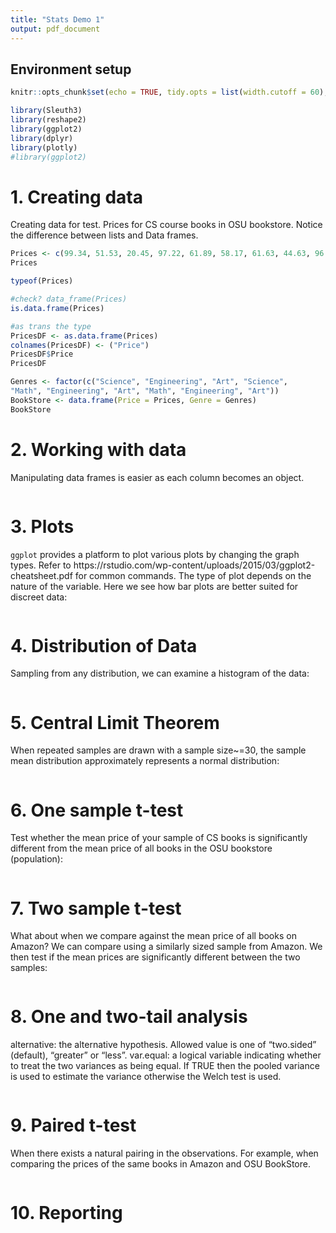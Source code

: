 ```yaml
---
title: "Stats Demo 1"
output: pdf_document
---
```


## Environment setup
```r
knitr::opts_chunk$set(echo = TRUE, tidy.opts = list(width.cutoff = 60), tidy = TRUE)

library(Sleuth3)
library(reshape2)
library(ggplot2)
library(dplyr)
library(plotly)
#library(ggplot2)
```

# 1. Creating data
Creating data for test. Prices for CS course books in OSU bookstore.
Notice the difference between lists and Data frames.
```r
Prices <- c(99.34, 51.53, 20.45, 97.22, 61.89, 58.17, 61.63, 44.63, 96.69, 48.88)
Prices

typeof(Prices)

#check? data_frame(Prices)
is.data.frame(Prices)

#as trans the type
PricesDF <- as.data.frame(Prices)
colnames(PricesDF) <- ("Price")
PricesDF$Price
PricesDF

Genres <- factor(c("Science", "Engineering", "Art", "Science",
"Math", "Engineering", "Art", "Math", "Engineering", "Art"))
BookStore <- data.frame(Price = Prices, Genre = Genres)
BookStore


```

# 2. Working with data
Manipulating data frames is easier as each column becomes an object.
```r

```

# 3. Plots
`ggplot` provides a platform to plot various plots by changing the graph types. Refer to https://rstudio.com/wp-content/uploads/2015/03/ggplot2-cheatsheet.pdf for common commands.
The type of plot depends on the nature of the variable. Here we see how bar plots are better suited for discreet data:
```r

```

# 4. Distribution of Data
Sampling from any distribution, we can examine a histogram of the data:
```r

```

# 5. Central Limit Theorem
When repeated samples are drawn with a sample size~=30, the sample mean distribution approximately represents a normal distribution:
```r

```

# 6. One sample t-test
Test whether the mean price of your sample of CS books is significantly different from the mean price of all books in the OSU bookstore (population):
```r

```

# 7. Two sample t-test
What about when we compare against the mean price of all books on Amazon? We can compare using a similarly sized sample from Amazon. We then test if the mean prices are significantly different between the two samples:
```r

```

# 8. One and two-tail analysis

alternative: the alternative hypothesis. Allowed value is one of “two.sided” (default), “greater” or “less”.
var.equal: a logical variable indicating whether to treat the two variances as being equal. If TRUE then the pooled variance is used to estimate the variance otherwise the Welch test is used.
```r

```


# 9. Paired t-test
When there exists a natural pairing in the observations. For example, when comparing the prices of the same books in Amazon and OSU BookStore.

```r

```


# 10. Reporting

<!-- Conclusion statement goes here... -->



